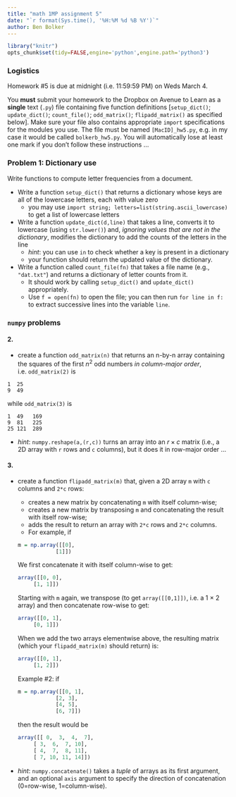 ```yaml
---
title: "math 1MP assignment 5"
date: "`r format(Sys.time(), '%H:%M %d %B %Y')`"
author: Ben Bolker
---
```


```r
library("knitr")
opts_chunk$set(tidy=FALSE,engine='python',engine.path='python3')
```

### Logistics

Homework #5 is due at midnight (i.e. 11:59:59 PM) on Weds March 4.

You **must** submit your homework to the Dropbox on Avenue to Learn as a **single** text (`.py`) file containing five function definitions [`setup_dict()`; `update_dict()`; `count_file()`; `odd_matrix()`; `flipadd_matrix()` as specified below]. Make sure your file also contains appropriate `import` specifications for the modules you use. The file must be named `[MacID]_hw5.py`, e.g. in my case it would be called `bolkerb_hw5.py`.  You will automatically lose at least one mark if you don't follow these instructions ...


### Problem 1: Dictionary use

Write functions to compute letter frequencies from a document.

* Write a function `setup_dict()` that returns a dictionary whose keys are all of the lowercase letters, each with value zero
    * you may use `import string; letters=list(string.ascii_lowercase)` to get a list of lowercase letters
* Write a function `update_dict(d,line)` that takes a line, converts it to lowercase (using `str.lower()`) and, *ignoring values that are not in the dictionary*, modifies the dictionary to add the counts of the letters in the line 
    * *hint*: you can use `in` to check whether a key is present in a dictionary
	* your function should return the updated value of the dictionary.
* Write a function called `count_file(fn)` that takes a file name (e.g., `"dat.txt"`) and returns a dictionary of letter counts from it.  
    * It should work by calling `setup_dict()` and `update_dict()` appropriately.
	* Use `f = open(fn)` to open the file; you can then run `for line in f:` to extract successive lines into the variable `line`.

### `numpy` problems

#### 2.

* create a function `odd_matrix(n)` that returns an n-by-n array containing the squares of the first $n^2$ odd numbers *in column-major order*, i.e. `odd_matrix(2)` is
```
1  25
9  49
```
while `odd_matrix(3)` is
```
1  49   169
9  81   225
25 121  289
```
* *hint*: `numpy.reshape(a,(r,c))` turns an array into an $r \times c$ matrix (i.e., a 2D array with `r` rows and `c` columns), but it does it in row-major order ...

#### 3.
* create a function `flipadd_matrix(m)` that, given a 2D array `m` with `c` columns and `2*c` rows:
    * creates a new matrix by concatenating `m` with itself column-wise; 
	* creates a new matrix by transposing `m` and concatenating the result with itself row-wise;
    * adds the result to return an array with `2*c` rows and `2*c` columns.
	* For example, if
```r
m = np.array([[0],
              [1]])
```
We first concatenate it with itself column-wise to get:
```r
array([[0, 0],
       [1, 1]])
```
Starting with `m` again, we transpose (to get `array([[0,1]])`, i.e. a 1 $\times$ 2 array) and then concatenate row-wise to get:
```r
array([[0, 1],
       [0, 1]])
```
When we add the two arrays elementwise above, the resulting matrix
(which your `flipadd_matrix(m)` should return) is:
```r
array([[0, 1],
       [1, 2]])
```
Example #2: if
```r
m = np.array([[0, 1],
              [2, 3],
              [4, 5],
              [6, 7]])
```
then the result would be
```r
array([[ 0,  3,  4,  7],
       [ 3,  6,  7, 10],
       [ 4,  7,  8, 11],
       [ 7, 10, 11, 14]])
```
* *hint*: `numpy.concatenate()` takes a *tuple* of arrays as its first argument, and an optional `axis` argument to specify the direction of concatenation (0=row-wise, 1=column-wise).

